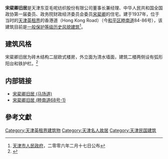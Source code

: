 {{天津历史风貌建筑 |
省区市 = 天津市 |
名称 = 宋棐卿旧宅 |
图片 = [[File:睦南道84-86号.jpg|200px]] |
编号 = 0130250 |
等级 = 一般保护 |
时代 = 1937年|
所在 = [[天津市|天津市]][[和平区_(天津市)|和平区]] |
公布 = 2006年2月17日 |
}}

'''宋棐卿旧居'''是天津东亚毛呢纺织股份有限公司董事长兼经理、中华人民共和国全国政协第一届委员、政务院财政经济委员会委员[[宋棐卿|宋棐卿]]的住宅。建于1937年，位于当时的[[天津英租界|天津英租界]]的香港道（Hong Kong Road）（今[[和平区_(天津市)|和平区]][[睦南道|睦南道]]84-86号），该建筑目前是[[天津历史风貌建筑|一般保护等级历史风貌建筑]]<ref>[[天津市人民政府|天津市人民政府]]，二零零六年二月十七日公布</ref>。

== 建筑风格 ==
宋棐卿旧居为砖木结构二层欧式楼房，外立面为清水墙面，建筑二楼两侧设有弧形阳台和铁护栏。<ref>{{Cite web |url=http://news.enorth.com.cn/system/2010/03/02/004519925.shtml |title=天津小洋楼 宋棐卿旧居：擅讲故事的董事长 |accessdate=2011-09-20 |archive-date=2015-12-24 |archive-url=https://web.archive.org/web/20151224230415/http://news.enorth.com.cn/system/2010/03/02/004519925.shtml |dead-url=no }}</ref>

== 内部链接 ==
* [[宋棐卿旧居_(马场道)|宋棐卿旧居 (马场道)]]
* [[宋棐卿旧居_(睦南道68号-1)|宋棐卿旧居 (睦南道68号-1)]]

== 參考文獻 ==
<div class="references-small">
<references />
</div>

{{天津市名人故居}}

[[Category:天津英租界建筑物|Category:天津英租界建筑物]]
[[Category:天津名人故居|Category:天津名人故居]]
[[Category:天津民国建筑|Category:天津民国建筑]]